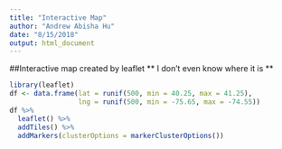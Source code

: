 ```yaml
---
title: "Interactive Map"
author: "Andrew Abisha Hu"
date: "8/15/2018"
output: html_document
---
```


##Interactive map created by leaflet
** I don't even know where it is **
```r
library(leaflet)
df <- data.frame(lat = runif(500, min = 40.25, max = 41.25),
                 lng = runif(500, min = -75.65, max = -74.55))
df %>% 
  leaflet() %>%
  addTiles() %>%
  addMarkers(clusterOptions = markerClusterOptions())
```